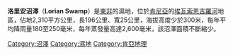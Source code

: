 '''洛里安沼澤'''（'''Lorian Swamp'''）是[[東非|東非]]的濕地，位於[[肯尼亞|肯尼亞]]的[[埃瓦索恩吉羅河|埃瓦索恩吉羅河]]地區，佔地2,310平方公里，長196公里、寬25公里，海拔高度少於300米，每年平均降雨量180至250毫米，每年蒸發量高達2,600毫米，該沼澤面積不斷縮少。

{{coord|0|38|46|N|39|36|14|E|display=title}}
{{DEFAULTSORT:Lorian}}
[[Category:沼澤|Category:沼澤]]
[[Category:濕地|Category:濕地]]
[[Category:肯亞地理|Category:肯亞地理]]
{{kenya-geo-stub}}